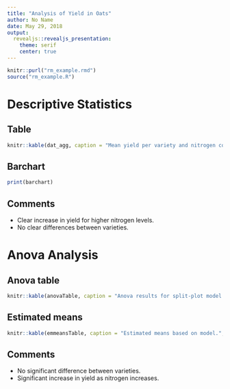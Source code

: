 ```yaml
---
title: "Analysis of Yield in Oats"
author: No Name
date: May 29, 2018
output:
  revealjs::revealjs_presentation:
    theme: serif
    center: true
---
```


```r
knitr::purl("rm_example.rmd")
source("rm_example.R")
```

# Descriptive Statistics

## Table

```r
knitr::kable(dat_agg, caption = "Mean yield per variety and nitrogen combination.", row.names = F, digits = 2)
```

## Barchart

```r
print(barchart)
```

## Comments

- Clear increase in yield for higher nitrogen levels.
- No clear differences between varieties.

# Anova Analysis

## Anova table

```r
knitr::kable(anovaTable, caption = "Anova results for split-plot model.", digits = 2)
```

## Estimated means

```r
knitr::kable(emmeansTable, caption = "Estimated means based on model.", digits = 2)
```

## Comments

- No significant difference between varieties.
- Significant increase in yield as nitrogen increases.